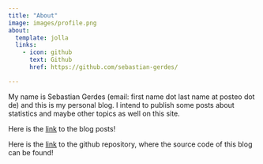 ```yaml
---
title: "About"
image: images/profile.png
about:
  template: jolla
  links:
    - icon: github
      text: Github
      href: https://github.com/sebastian-gerdes/

---
```


My name is Sebastian Gerdes (email: first name dot last name at posteo dot de) and this is my personal blog. I intend to publish some posts about statistics and maybe other topics as well on this site. 
 
Here is the [link](index.qmd) to the blog posts!

Here is the [link](https://github.com/sebastian-gerdes/sbloggel) to the github repository, where the source code of this blog can be found!